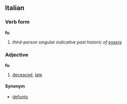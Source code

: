 ==Italian==
===Verb form===
'''fu'''

# ''third-person singular indicative past historic of [[essere]]''

===Adjective===
'''fu'''

# [[deceaced]], [[late]]

====Synonym====
*[[defunto]]